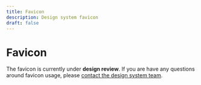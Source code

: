 ```yaml
---
title: Favicon
description: Design system favicon
draft: false
---
```


# Favicon

<Favicons />

<Highlight>

The favicon is currently under **design review**. If you are have any questions around favicon usage, please [contact the design system team](/contact/).

</Highlight>
